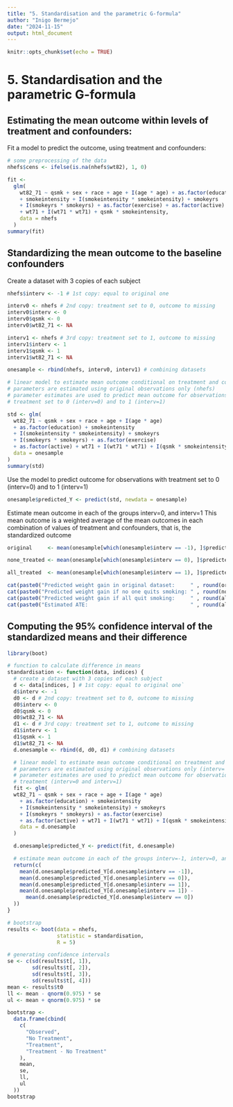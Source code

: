 ```yaml
---
title: "5. Standardisation and the parametric G-formula"
author: "Inigo Bermejo"
date: "2024-11-15"
output: html_document
---
```


```r
knitr::opts_chunk$set(echo = TRUE)
```

# 5. Standardisation and the parametric G-formula

## Estimating the mean outcome within levels of treatment and confounders:

Fit a model to predict the outcome, using treatment and confounders:

```r
# some preprocessing of the data
nhefs$cens <- ifelse(is.na(nhefs$wt82), 1, 0)

fit <-
  glm(
    wt82_71 ~ qsmk + sex + race + age + I(age * age) + as.factor(education)
    + smokeintensity + I(smokeintensity * smokeintensity) + smokeyrs
    + I(smokeyrs * smokeyrs) + as.factor(exercise) + as.factor(active)
    + wt71 + I(wt71 * wt71) + qsmk * smokeintensity,
    data = nhefs
  )
summary(fit)
```


## Standardizing the mean outcome to the baseline confounders

Create a dataset with 3 copies of each subject

```r

nhefs$interv <- -1 # 1st copy: equal to original one

interv0 <- nhefs # 2nd copy: treatment set to 0, outcome to missing
interv0$interv <- 0
interv0$qsmk <- 0
interv0$wt82_71 <- NA

interv1 <- nhefs # 3rd copy: treatment set to 1, outcome to missing
interv1$interv <- 1
interv1$qsmk <- 1
interv1$wt82_71 <- NA

onesample <- rbind(nhefs, interv0, interv1) # combining datasets

# linear model to estimate mean outcome conditional on treatment and confounders
# parameters are estimated using original observations only (nhefs)
# parameter estimates are used to predict mean outcome for observations with
# treatment set to 0 (interv=0) and to 1 (interv=1)

std <- glm(
  wt82_71 ~ qsmk + sex + race + age + I(age * age)
  + as.factor(education) + smokeintensity
  + I(smokeintensity * smokeintensity) + smokeyrs
  + I(smokeyrs * smokeyrs) + as.factor(exercise)
  + as.factor(active) + wt71 + I(wt71 * wt71) + I(qsmk * smokeintensity),
  data = onesample
)
summary(std)
```
Use the model to predict outcome for observations with treatment set to 0 (interv=0) and to 1 (interv=1)

```r
onesample$predicted_Y <- predict(std, newdata = onesample)
```



Estimate mean outcome in each of the groups interv=0, and interv=1
This mean outcome is a weighted average of the mean outcomes in each combination
of values of treatment and confounders, that is, the standardized outcome
```r
original     <- mean(onesample[which(onesample$interv == -1), ]$predicted_Y)

none_treated <- mean(onesample[which(onesample$interv == 0), ]$predicted_Y)

all_treated  <- mean(onesample[which(onesample$interv == 1), ]$predicted_Y)

cat(paste0("Predicted weight gain in original dataset:     " , round(original, 4), "\n"))
cat(paste0("Predicted weight gain if no one quits smoking: " , round(none_treated, 4), "\n"))
cat(paste0("Predicted weight gain if all quit smoking:     " , round(all_treated, 4), "\n"))
cat(paste0("Estimated ATE:                                 " , round(all_treated-none_treated, 4), "\n"))

```

## Computing the 95% confidence interval of the standardized means and their difference

```r
library(boot)

# function to calculate difference in means
standardisation <- function(data, indices) {
  # create a dataset with 3 copies of each subject
  d <- data[indices, ] # 1st copy: equal to original one`
  d$interv <- -1
  d0 <- d # 2nd copy: treatment set to 0, outcome to missing
  d0$interv <- 0
  d0$qsmk <- 0
  d0$wt82_71 <- NA
  d1 <- d # 3rd copy: treatment set to 1, outcome to missing
  d1$interv <- 1
  d1$qsmk <- 1
  d1$wt82_71 <- NA
  d.onesample <- rbind(d, d0, d1) # combining datasets

  # linear model to estimate mean outcome conditional on treatment and confounders
  # parameters are estimated using original observations only (interv= -1)
  # parameter estimates are used to predict mean outcome for observations with set
  # treatment (interv=0 and interv=1)
  fit <- glm(
  wt82_71 ~ qsmk + sex + race + age + I(age * age)
    + as.factor(education) + smokeintensity
    + I(smokeintensity * smokeintensity) + smokeyrs
    + I(smokeyrs * smokeyrs) + as.factor(exercise)
    + as.factor(active) + wt71 + I(wt71 * wt71) + I(qsmk * smokeintensity),
    data = d.onesample
  )

  d.onesample$predicted_Y <- predict(fit, d.onesample)

  # estimate mean outcome in each of the groups interv=-1, interv=0, and interv=1
  return(c(
    mean(d.onesample$predicted_Y[d.onesample$interv == -1]),
    mean(d.onesample$predicted_Y[d.onesample$interv == 0]),
    mean(d.onesample$predicted_Y[d.onesample$interv == 1]),
    mean(d.onesample$predicted_Y[d.onesample$interv == 1]) -
      mean(d.onesample$predicted_Y[d.onesample$interv == 0])
  ))
}

# bootstrap
results <- boot(data = nhefs,
                statistic = standardisation,
                R = 5)

# generating confidence intervals
se <- c(sd(results$t[, 1]),
        sd(results$t[, 2]),
        sd(results$t[, 3]),
        sd(results$t[, 4]))
mean <- results$t0
ll <- mean - qnorm(0.975) * se
ul <- mean + qnorm(0.975) * se

bootstrap <-
  data.frame(cbind(
    c(
      "Observed",
      "No Treatment",
      "Treatment",
      "Treatment - No Treatment"
    ),
    mean,
    se,
    ll,
    ul
  ))
bootstrap
```
